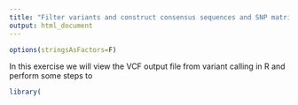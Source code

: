 ```yaml
---
title: "Filter variants and construct consensus sequences and SNP matrices"
output: html_document
---
```


```r
options(stringsAsFactors=F)
```

In this exercise we will view the VCF output file from variant calling in R and perform some steps to 

```r
library(
```
